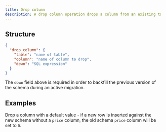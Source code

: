 ```yaml
---
title: Drop column
description: A drop column operation drops a column from an existing table.
---
```


## Structure

```json
{
  "drop_column": {
    "table": "name of table",
    "column": "name of column to drop",
    "down": "SQL expression"
  }
}
```

The `down` field above is required in order to backfill the previous version of the schema during an active migration.

## Examples

Drop a column with a default value - if a new row is inserted against the new schema without a `price` column, the old schema `price` column will be set to `0`.

<ExampleSnippet example="09_drop_column.json" language="json" />
